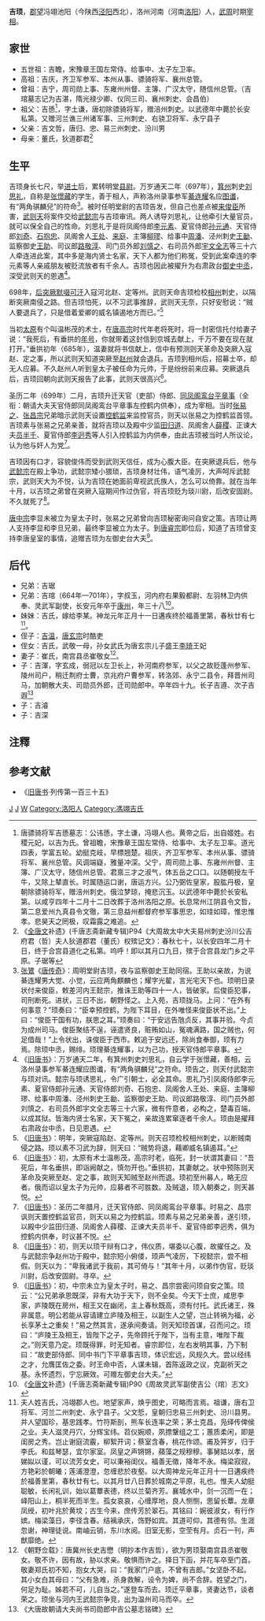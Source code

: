 {{Infobox Biography
| subject_name   = 吉項
| image_name     = 
| image_size     = 
| image_caption  = 
| date_of_birth  = 生年不詳
| place_of_birth = [[唐朝|唐朝]][[洛阳|洛阳]]
| date_of_death  = 699年
| place_of_death = [[武周|武周]][[安固|安固]]
| occupation     = [[武周|武周]]官员
}}

'''吉顼'''{{BD||？|699年||catIdx=J}}，[[郡望|郡望]]冯翊池阳（今陕西[[泾阳|泾阳]]西北），洛州河南（河南[[洛阳|洛阳]]）人，[[武周|武周]]时期[[宰相|宰相]]。

==家世==
* 五世祖：吉瞻，宋豫章王国左常侍、给事中、太子左卫率。
* 高祖：吉庆，齐卫军参军、本州从事、骠骑将军、襄州总管。
* 曾祖：吉宁，周司勋上事、东雍州州督、主簿、广汉太守，随信州总管。（吉琯墓志记为吉湛，隋光禄少卿、仪同三司、襄州刺史、会昌伯）
* 祖父：吉愻<ref>唐骠骑将军吉愻墓志：公讳愻，字土谦，冯翊人也。黄帝之后，出自姬姓。右稷元妃，以吉为氏。曾祖瞻，宋豫章王国左常侍、给事中、太子左卫率。道光四表，学富五轮。幼挺克岐，早標翘楚。祖庆，齐卫军参军、本州从事、骠骑将军、襄州总管。风调端嶷，雅量冲深。父宁，周司勋上事、东雍州州督、主簿、广汉太守，随信州总管。君禀三才之淑气，体五岳之口口。以随朝授左千牛，又除上辇直长。时属随运口谢，唐运方兴。公乃弼佐皇家，股肱丹极，皇朝除骠骑将军，赠涪州刺史。俄泣梦琼，掩悲沉玉。以武德年中薨於长安私第。以咸亨四年十二月十二日改葬于洛州洛阳之原。长息常州江阴县令文哲，第二息爱州九真县令文徹，第三息益州都督府参军事思忠，如珪如璋，惟忠惟孝。悲昊天之罔极，叹霜露之难追。</ref>，字土谦，唐初除骠骑将军，赠涪州刺史。以武德年中薨於长安私第。又赠河兰谯三州诸军事、三州刺史、右骁卫将军、永宁县子
* 父亲：吉文哲，唐归、忠、易三州刺史、汾川男
* 母亲：董氏，狄道郡君<ref>《[[全唐文|全唐文]]补遗》(千唐志斋新藏专辑)P94《大周故太中大夫易州刺史汾川公吉府君（哲）夫人狄道郡君（董氏）权殡记文》：春秋七十，以长安四年二月十日，终于合宫县道化之私第。呜呼！即以其月口九日，殡于合宫县龙门乡之平原。子琚等</ref>

==生平 ==
吉顼身长七尺，举[[进士|进士]]后，累转明堂[[县尉|县尉]]。万岁通天二年（697年），[[箕州|箕州]]刺史[[刘思礼|刘思礼]]，自称是[[张憬藏|张憬藏]]的学生，善于相人，声称洛州录事参军[[綦连耀|綦连耀]]名应[[图谶|图谶]]，有“两角骐麟兒”的符命<ref>[[张鷟|张鷟]]《[[唐传奇|唐传奇]]》：周明堂尉吉顼，夜与监察御史王助同宿。王助以亲故，为说綦连耀男大觉、小觉，云应两角麒麟也；耀字光翟，言光宅天下也。顼明日录状付来俊臣，敕差河内王懿宗，推诛王助等四十一人，皆破家。后俊臣犯事，司刑断死。进状，三日不出，朝野怪之。上入苑，吉顼拢马。上问：“在外有何事意？”顼奏曰：“臣幸预控鹤，为陛下耳目，在外唯怪来俊臣状不出。”上曰：“俊臣干国有功，朕思之耳。”顼奏曰：“于安远告虺贞反，其事并验。今贞为成州司马。俊臣聚结不逞，诬遣贤良，赃贿如山，冤魂满路，国之贼也，何足借哉！”上令状出，诛俊臣于西市。敕追于安远还，除尚食奉御，顼有力焉。除顼中丞，赐绯。顼理綦连耀事，以为己功，授天官侍郎平章事。</ref>。被时任明堂尉的吉顼告发，但自己也差点被[[来俊臣|来俊臣]]所害，[[武则天|武则天]]将案件交给[[武懿宗|武懿宗]]与吉顼审讯。两人诱导刘思礼，让他牵引大量官员，就可以保全自己的性命。刘思礼于是将凤阁侍郎[[李元素_(亳州)|李元素]]、夏官侍郎[[孙元通|孙元通]]、天官侍郎[[刘奇_(唐朝)|刘奇]]、[[石抱忠|石抱忠]]、凤阁舍人[[王处|王处]]、[[来庭|来庭]]、主簿[[柳璆|柳璆]]、给事中[[周潘|周潘]]、泾州刺史[[王勔|王勔]]、监察御史[[王助_(唐朝)|王助]]、司议郎[[路敬淳|路敬淳]]、司门员外郎[[刘慎之|刘慎之]]、右司员外郎[[宇文全志|宇文全志]]等三十六人牵连进此案，其中多是海内贤士名家，天下人都为他们称冤，受到此案牵连的李元素等人亲戚朋友被贬流放者有千余人。吉顼也因此被擢升为右肃政台[[御史中丞|御史中丞]]，深受武则天的恩遇<ref>《[[旧唐书|旧唐书]]》：万岁通天二年，有箕州刺史刘思礼，自云学于张憬藏，善相，云洛州录事参军綦连耀应图谶，有“两角骐麟兒”之符命。顼告之，则天付武懿宗与顼对讯。懿宗与顼诱思礼，令广引朝士，必全其命。思礼乃引凤阁侍郎李元素、夏官侍郎孙元通、天官侍郎刘奇、石抱忠、凤阁舍人王处、来庭、主簿柳璆、给事中周潘、泾州刺史王勔、监察御史王助、司议郎路敬淳、司门员外郎刘慎之、右司员外郎宇文全志等三十六家，微有忤意者，必构之，楚毒百端，以成其狱。皆海内贤士名家，天下冤之，亲故连累窜逐者千余人。顼由是擢拜右肃政台中丞，日见恩遇。</ref>。

698年，[[后突厥|后突厥]][[默啜可汗|默啜可汗]]入寇河北赵、定等州。武则天命吉顼检校[[相州|相州]]刺史，以隔断突厥南侵之路。但吉顼怕死，以不习武事推辞，武则天无奈，只好安慰说：“贼人要退兵了，只是借着爱卿的威名镇遏地方而已。”<ref>《[[旧唐书|旧唐书]]》：明年，突厥寇陷赵、定等州。则天召顼检校相州刺史，以断贼南侵之路。顼以素不习武为辞，则天曰：“贼势将退，藉卿威名镇遏耳。”</ref>  

当初[[太原|太原]]有个叫温彬茂的术士，在[[唐高宗|唐高宗]]时代年老将死时，将一封密信托付给妻子说：“我死后，有垂拱的[[年号|年号]]，你就带着这封信到京城去献上，千万不要在现在就打开。”垂拱初年（685年），温妻就将书信献上，信中有预测则天革命及突厥入寇赵、定之事，所以武则天知道突厥至[[赵州|赵州]]就会退兵。吉顼到相州后，招募士卒，却无人应募。不久赵州人听到皇太子被任命为元帅，于是纷纷前来应募。突厥退兵后，吉顼回朝向武则天报告了此事，武则天很高兴<ref>《[[旧唐书|旧唐书]]》：初，太原有术士温彬茂，高宗时老，临死，封一状谓其妻曰：“吾死后，年名垂拱，即诣阙献之，慎勿开也。”垂拱初，其妻献之。状中预陈则天革命及突厥至赵、定之事，故则天知贼至赵州而退。顼初至州募人，略无应者。俄而诏以皇太子为元帅，应募者不可胜数。及贼退，顼入朝奏之，则天甚悦。</ref>。

圣历二年（699年）二月，吉顼升迁天官（吏部）侍郎、[[同凤阁鸾台平章事|同凤阁鸾台平章事]]（全衔：朝请大夫天官侍郎同凤阁鸾台平章事左控鹤内供奉），成为宰相。当时[[张易之|张易之]]、[[张昌宗|张昌宗]]兄弟暗示武则天设置[[控鹤监|控鹤监]]来监控官员，则天以张易之为控鹤监首领。吉顼素与张易之兄弟亲善，就将吉顼以及殿中少监[[田归道|田归道]]、凤阁舍人[[薛稷|薛稷]]、正谏大夫[[员半千|员半千]]、夏官侍郎[[李迥秀|李迥秀]]等人引入控鹤监为内供奉，由此吉顼被当时人所议论，认为他与奸人为党<ref>《[[旧唐书|旧唐书]]》：圣历二年腊月，迁天官侍郎、同凤阁鸾台平章事。时易之、昌宗讽则天置控鹤监官员，则天以易之为控鹤监。顼素与易之兄弟亲善，遂引顼，以殿中少监田归道、凤阁舍人薛稷、正谏大夫员半千、夏官侍郎李迥秀，俱为控鹤内供奉，时议甚不悦。</ref>。 

吉顼因有口才，容貌俊伟而受到武则天信任，成为心腹大臣。在突厥退兵后，他与[[武懿宗|武懿宗]]在殿上争功，武懿宗矮小猥琐，吉顼身材壮伟，语气凌厉，大声呵斥武懿宗，武则天大为不悦，认为吉顼在她面前卑视武氏族人，怎么可以倚靠。就在当年十月，以吉顼之弟曾在突厥入寇期间作过伪官，将吉顼贬为琰川尉，后改安固尉。不久就死了<ref>《[[旧唐书|旧唐书]]》：初，则天以顼干辩有口才，伟仪质，堪委以心腹，故擢任之。及与武懿宗争赵州功于殿中，懿宗短小俯偻，顼声气凌厉，下视懿宗，尝不相假。则天以为：“卑我诸武于我前，其可倚与！”其年十月，以弟作伪官，贬琰川尉，后改安固尉。寻卒。</ref>。

[[唐中宗|唐中宗]]李显未被立为皇太子时，张易之兄弟曾向吉顼秘密询问自安之策。吉顼让两人支持李显和李旦兄弟，最终李显被立为太子。到[[唐睿宗|唐睿宗]]即位后，知道了吉顼曾支持李唐皇室的事情，追赠吉顼为左御史台大夫<ref>《[[旧唐书|旧唐书]]》：初，中宗未立为皇太子时，易之、昌宗尝密问顼自安之策。顼云：“公兄弟承恩既深，非有大功于天下，则不全矣。今天下士庶，咸思李家，庐陵既在房州，相王又在幽闭，主上春秋既高，须有付托。武氏诸王，殊非属意。明公若能从容请建立庐陵及相王，以副生人之望，岂止转祸为福，必长享茅土之重矣！”易之然其言，遂承间奏请。则天知顼首谋，召而问之。顼曰：“庐陵王及相王，皆陛下之子，先帝顾托于陛下，当有主意，唯陛下裁之。”则天意乃定。顼既得罪，时无知者。睿宗即位，左右发明其事，乃下制曰：“故吏部侍郎、同中书门下平章事吉顼，体识宏远，风规久大。尝以经纬之才，允膺匡佐之委。时王命中否，人谋未辑，首陈返政之议，克副祈天之基。永怀遗烈，宁忘厥效。可赠左御史台大夫。”</ref>。

==后代==
* 兄弟：吉琚
* 兄弟：吉琯（664年—701年），字叔玉，河内府右果毅都尉、左羽林卫内供奉、灵武军副使，长安元年卒于[[康州|康州]]，年三十八<ref>《[[全唐文|全唐文]]补遗》(千唐志斋新藏专辑)P90《周故灵武军副使吉公（琯）志文》</ref>。
* 妹妹：吉氏，嫁给李某。神龙元年正月十一日遘疾终於福善里第，春秋廿有七<ref>夫人姓吉氏，冯翊郡人也。地望家声，焕乎图史，可略而言焉。祖谦，唐右卫将军、河兰二州刺史、永宁县子。父文悊，皇朝归忠易三州刺史、汾川县男。并人望国珍，基忠践孝。竹符斯剖，熊车长连率之荣；茅土克昌，凫绎传俾侯之业。夫人滋灵丹穴，分辉宝纬。苕仪婉顺，夙摽鞶组之工；蕙质柔闲，即是闺房之秀。岂止谢庭流霰，柳絮开词；蔡室含春，桃花作颂。甫及笄岁，归于李氏。和兹琴瑟，宜尔家室。凤皇之声锵锵，蘋藻之规穆穆。事舅姑以孝，居娣姒以谨，可以流芳女史，可以秉裕闺仪。福善无徵，降年不永。梅梁寂寂，方艳彩於朝曦；莲浦澄澄，忽缠悲於夜壑。以大周神龙元年正月十一日遘疾终於福善里第，春秋廿有七。以其月廿八日葬於城南之平原，礼也。惟夫人幼挺聪敏，长闲礼训，始以葛蕈表德，终以兰菊齐芳。襄城水中，剑一沉而一在；峄阳山上，桐半死而半生。孤女哀哀，心缠厚地，良人恻恻，思留长蕈。龙章凤绶，初叶兆於黄坟；古生今来，庶传芳於翠石。其铭曰：婉彼淑女，有行作嫔。梅梁藻日，李径含春。结褵承庆，饰野如宾。其道可仰，其德有邻。生涯忽谢，神理徒说。南岫云销，东川水阅。旧室无影，空茔有月。贞石一刊，声猷靡绝。</ref>。
* 侄子：[[吉温|吉温]]，[[唐玄宗|唐玄宗]]时酷吏
* 侄女：吉氏，武敬一母，孙女武氏为唐玄宗儿子盛王[[李琦_(盛王)|李琦]]王妃
* 妻子：崔氏，南宫县丞崔敬女<ref>《朝野佥载》：唐冀州长史吉懋（明抄本作吉哲），欲为男顼娶南宫县丞崔敬女。敬不许，因有故，胁以求亲。敬惧而许之。择日下函，并花车卒至门首。敬妻郑氏初不知，抱女大哭，曰：“我家门户底，不曾有吉郎。”女坚卧不起。其小女白其母曰：“父有急难，杀身救解，设令为婢，尚不合辞。姓望之门，何足为耻。姊若不可，儿自当之。”遂登车而去。顼迁平章事，贤妻达节，谈者荣之。顼坐与河内王武懿宗争竞，出为温州司马而卒。</ref>。
* 子：吉渾，字玄成，弱冠以左卫长上，补河南府参军，以父之故贬蓬州参军、陵州司户，稍迁荆府士曹，京兆府户曹参军，转洛郊、永宁二县令，拜晋州司马，加朝散大夫、司勋员外郎，迁司勋郎中。卒年四十九。长子吉遵、次子吉遐<ref>《大唐故朝请大夫尚书司勋郎中吉公墓志铭碑》</ref>
* 子：吉濬
* 子：吉深

==注釋==
{{reflist}}
==参考文献==
*《[[旧唐书|旧唐书]]·列传第一百三十五》

[[Category:唐朝官员|J]]
[[Category:武周宰相|J]]
[[Category:吉姓|W]]
[[Category:洛阳人|Category:洛阳人]]
[[Category:馮翊吉氏|Category:馮翊吉氏]]